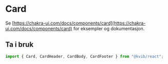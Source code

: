 
<Meta title="Komponenter/Data Display/Card" />

# Card

Se [https://chakra-ui.com/docs/components/card](https://chakra-ui.com/docs/components/card) for eksempler og dokumentasjon.

## Ta i bruk

```jsx
import { Card, CardHeader, CardBody, CardFooter } from "@kvib/react";
```
